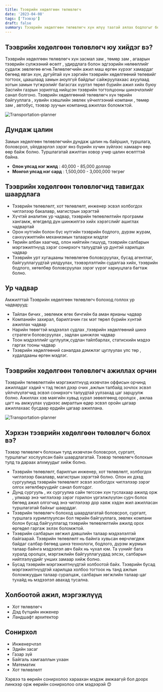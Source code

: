 ```yaml
---
title: Тээврийн хөдөлгөөн төлөвлөгч
date: '2023-04-08'
tags: ['Тээвэр']
draft: false
summary: Тээврийн хөдөлгөөн төлөвлөгч хүн илүү таатай аялах бодлогыг боловсруулж, тээврийн сүлжээний урсцыг жигд байлгах талаар зөвлөгөө өгдөг.
---
```


## Тээврийн хөдөлгөөн төлөвлөгч юу хийдэг вэ?

Тээврийн хөдөлгөөн төлөвлөгч хүн засмал зам , төмөр зам , агаарын тээврийн сүлжээний өсөлт , удирдлага болон эдгээрийн нөлөөллийг судалж зөвлөгөө өгнө.Төлөвлөгчийн ажил маш өргөн хүрээг хамардаг бөгөөд явган хүн, дугуйтай хүн зэргийн тээврийн хөдөлгөөний төлөвийг тогтоох, цаашлаад замын аюулгүй байдлыг сайжруулахаас ахуулаад хотын замын түгжрэлийг багасгах хүртэл төрөл бүрийн ажил хийх буюу Засгийн газрын зорилгод нийцсэн тээврийн тогтолцооны шинэчлэлийг санал болгоно.
Тээврийн хөдөлгөөний төлөвлөгч хүн төрийн байгууллага , хувийн хэвшлийн зөвлөх үйчилгээний компани , төмөр зам , автобус, тээвэр зуучын компанид ажиллах боломжтой.

![Transportation-planner](https://thumbs.dreamstime.com/b/map-transportation-planning-meeting-together-map-transportation-planning-meeting-together-99982927.jpg)

## Дундаж цалин

Замын хөдөлгөөн төлөвлөгчийн дундаж цалин нь байршил, туршлага, боловсрол, үйлдвэрлэл зэрэг янз бүрийн хүчин зүйлээс хамаарч өөр өөр байж болно.
Туршлагатай ажилтан ховор учир цалин өсөлттэй байна.

- **Олон улсад нэг жилд** : 40,000 - 85,000 доллар
- **Монгол улсад нэг сард** : 1,500,000 - 3,000,000 төгрөг

## Тээврийн хөдөлгөөн төлөвлөгчид тавигдах шаардлага

- Тээврийн төлөвлөлт, хот төлөвлөлт, инженер эсвэл холбогдох чиглэлээр бакалавр, магистрын зэрэгтэй
- Хүчтэй аналитик ур чадвар, тээврийн төлөвлөлтийн программ хангамж, өгөгдөлд дүн шинжилгээ хийх хэрэгслийг ашиглах чадвартай
- Орон нутгийн болон бүс нутгийн тээврийн бодлого, дүрэм журам, санхүүжилтийн механизмын талаархи мэдлэг
- Төрийн албан хаагчид, олон нийтийн гишүүд, тээврийн салбарын мэргэжилтнүүд зэрэг сонирхогч талуудтай үр дүнтэй харилцах чадвар
- Тээврийн урт хугацааны төлөвлөгөө боловсруулах, бусад агентлаг, байгууллагуудтай уялдуулах, тээвэрлэлтийн судалгаа хийх, тээврийн бодлого, хөтөлбөр боловсруулах зэрэг үүрэг хариуцлага багтаж болно.

## Ур чадвар

Амжилттай Тээврийн хөдөлгөөн төлөвлөгч болоход голлох ур чадварууд:

- Тайлан бичих , зөвлөмж өгөх бичгийн ба аман ярианы чадвар
- Компанийн захирал, барилгачин гэх мэт төрөл бүрийн хүнтэй ажиллах чадвар
- Нарийн төвөгтэй мэдээлэл судлах ,тээврийн хөдөлгөөний шинэ стратеги боловсруулах , задлан шинжлэх чадвар
- Тоон мэдээллийг цуглуулж,судлан тайлбарлах, статискийн мэдээ гаргах тооны чадвар
- Тээврийн хөдөлгөөний саналдаа дэмжлэг цуглуулах улс төр , худалдааны өргөн мэдлэг.

## Тээврийн хөдөлгөөн төлөвлөгч ажиллах орчин

Тээврийн төлөвлөлтийн мэргэжилтнүүд ихэвчлэн оффисын орчинд ажилладаг хэдий ч тэд төсөл дээр очих ,ажлын талбайд зочлох эсвэл үйлчлүүлэгчид эсвэл сонирхогч талуудтай уулзахад цаг зарцуулж болно.
Ажиллах хэв маягийн хувьд хурал зөвөлгөөнд оролцох , ажлаа цагт нь амжуулах үүднээс амралтын өдөр эсвэл оройн цагаар ажиллахаас бусдаар ердийн цагаар ажиллана.

![Transportation-planner](https://s3.amazonaws.com/uploads.bssskillmission/May152019111434.jpg)

## Хэрхэн тээврийн хөдөлгөөн төлөвлөгч болох вэ?

Тээвэр төлөвлөгч болохын тулд ихэвчлэн боловсрол, сургалт, туршлагыг хослуулсан байх шаардлагатай. Тээвэр төлөвлөгч болохын тулд та дараах алхмуудыг хийж болно.

- Тээврийн төлөвлөлт, барилгын инженер, хот төлөвлөлт, холбогдох чиглэлээр бакалавр, магистрын зэрэгтэй болно. Олон их дээд сургуулиуд тээврийн төлөвлөлт эсвэл холбогдох чиглэлээр зэрэг олгох хөтөлбөрүүдийг санал болгодог.
- Дунд сургууль , их сургуулиа сайн төгссөн хүн туслахаар ажилд орж , улмаар энэ чиглэлээр зэрэг горилон үргэлжлүүлэн сурч болох бөгөөд ажил олгогчид энэ чиглэлээр дор хаяж хэдэн жил ажилласан туршлагатай байхыг шаарддаг.
- Тээврийн төлөвлөгч болоход шаардлагатай боловсрол, сургалт, туршлага хуримтлуулсан бол төрийн байгууллага, зөвлөх компани болон бусад байгууллагад тээврийн төлөвлөлтийн ажилд орох өргөдөл гаргаж эхлэх боломжтой.
- Тээврийн салбарын хөгжил дэвшлийн талаар мэдээлэлтэй байгаарай. Тээврийн төлөвлөлт нь байнга хувьсан өөрчлөгдөж байдаг салбар бөгөөд шинэ технологи, бодлого, дүрэм журмын талаар байнга мэдээлэл авч байх нь чухал юм. Та үүнийг бага хуралд оролцох, мэргэжлийн байгууллагуудад элсэх, салбарын нийтлэлүүдийг унших замаар хийж болно.
- Бусад тээврийн мэргэжилтнүүдтэй холбоотой байх. Тээврийн бусад мэргэжилтнүүдтэй харилцаа холбоо тогтоох нь танд ажлын боломжуудын талаар суралцаж, салбарын хөгжлийн талаар цаг тухайд нь мэдээлэл авахад тусална.

## Холбоотой ажил, мэргэжлүүд

- Хот төлөвлөгч
- Дэд бүтцийн инженер
- Ландшафт архитектор

## Сонирхол

- Инженерчлэл
- Эдийн засаг
- Газар зүй
- Байгаль хамгааллын ухаан
- Математик
- Хот төлөвлөлт

Хэрвээ та өөрийн сонирхолоо хараахан мэдэж амжаагүй бол доорх линкээр орж өөрийн сонирхолоо олж мэдээрэй 😊
